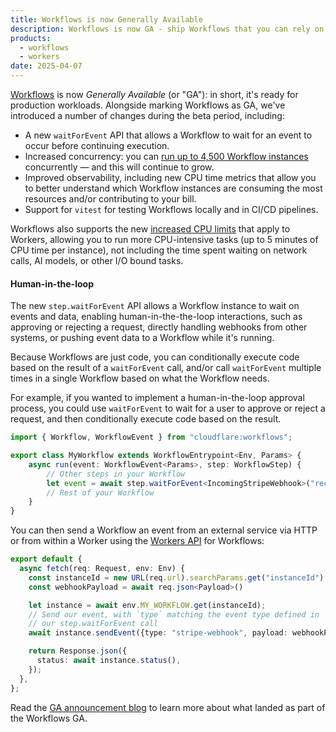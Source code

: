 ```yaml
---
title: Workflows is now Generally Available
description: Workflows is now GA - ship Workflows that you can rely on in production.
products:
  - workflows
  - workers
date: 2025-04-07
---
```



[Workflows](/workflows/) is now _Generally Available_ (or "GA"): in short, it's ready for production workloads. Alongside marking Workflows as GA, we've introduced a number of changes during the beta period, including:

* A new `waitForEvent` API that allows a Workflow to wait for an event to occur before continuing execution.
* Increased concurrency: you can [run up to 4,500 Workflow instances](/changelog/2025-02-25-workflows-concurrency-increased/) concurrently — and this will continue to grow.
* Improved observability, including new CPU time metrics that allow you to better understand which Workflow instances are consuming the most resources and/or contributing to your bill.
* Support for `vitest` for testing Workflows locally and in CI/CD pipelines.

Workflows also supports the new [increased CPU limits](/changelog/2025-03-25-higher-cpu-limits/) that apply to Workers, allowing you to run more CPU-intensive tasks (up to 5 minutes of CPU time per instance), not including the time spent waiting on network calls, AI models, or other I/O bound tasks.

#### Human-in-the-loop

The new `step.waitForEvent` API allows a Workflow instance to wait on events and data, enabling human-in-the-the-loop interactions, such as approving or rejecting a request, directly handling webhooks from other systems, or pushing event data to a Workflow while it's running.

Because Workflows are just code, you can conditionally execute code based on the result of a `waitForEvent` call, and/or call `waitForEvent` multiple times in a single Workflow based on what the Workflow needs.

For example, if you wanted to implement a human-in-the-loop approval process, you could use `waitForEvent` to wait for a user to approve or reject a request, and then conditionally execute code based on the result.

<TypeScriptExample>

```ts
import { Workflow, WorkflowEvent } from "cloudflare:workflows";

export class MyWorkflow extends WorkflowEntrypoint<Env, Params> {
	async run(event: WorkflowEvent<Params>, step: WorkflowStep) {
		// Other steps in your Workflow
		let event = await step.waitForEvent<IncomingStripeWebhook>("receive invoice paid webhook from Stripe", { type: "stripe-webhook", timeout: "1 hour" })
		// Rest of your Workflow
	}
}
```

</TypeScriptExample>

You can then send a Workflow an event from an external service via HTTP or from within a Worker using the [Workers API](/workflows/build/workers-api/) for Workflows:

<TypeScriptExample>

```ts
export default {
  async fetch(req: Request, env: Env) {
    const instanceId = new URL(req.url).searchParams.get("instanceId")
    const webhookPayload = await req.json<Payload>()

    let instance = await env.MY_WORKFLOW.get(instanceId);
    // Send our event, with `type` matching the event type defined in
    // our step.waitForEvent call
    await instance.sendEvent({type: "stripe-webhook", payload: webhookPayload})

    return Response.json({
      status: await instance.status(),
    });
  },
};
```

</TypeScriptExample>

Read the [GA announcement blog](https://blog.cloudflare.com/workflows-is-now-generally-available/) to learn more about what landed as part of the Workflows GA.
